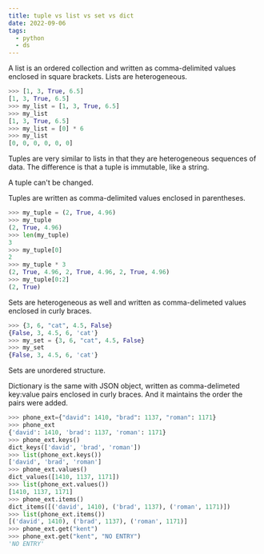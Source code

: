 ```yaml
---
title: tuple vs list vs set vs dict
date: 2022-09-06
tags:
  - python
  - ds
---
```

A list is an ordered collection and written as comma-delimited values enclosed in square brackets. Lists are heterogeneous.

```python
>>> [1, 3, True, 6.5]
[1, 3, True, 6.5]
>>> my_list = [1, 3, True, 6.5]
>>> my_list
[1, 3, True, 6.5]
>>> my_list = [0] * 6
>>> my_list
[0, 0, 0, 0, 0, 0]
```

Tuples are very similar to lists in that they are heterogeneous sequences of data. The difference is that a tuple is immutable, like a string.

A tuple can't be changed.

Tuples are written as comma-delimited values enclosed in parentheses.

```python
>>> my_tuple = (2, True, 4.96)
>>> my_tuple
(2, True, 4.96)
>>> len(my_tuple)
3
>>> my_tuple[0]
2
>>> my_tuple * 3
(2, True, 4.96, 2, True, 4.96, 2, True, 4.96)
>>> my_tuple[0:2]
(2, True)
```

Sets are heterogeneous as well and written as comma-delimeted values enclosed in curly braces.

```python
>>> {3, 6, "cat", 4.5, False}
{False, 3, 4.5, 6, 'cat'}
>>> my_set = {3, 6, "cat", 4.5, False}
>>> my_set
{False, 3, 4.5, 6, 'cat'}
```

Sets are unordered structure.

Dictionary is the same with JSON object, written as comma-delimeted key:value pairs enclosed in curly braces. And it maintains the order the pairs were added.

```python
>>> phone_ext={"david": 1410, "brad": 1137, "roman": 1171}
>>> phone_ext
{'david': 1410, 'brad': 1137, 'roman': 1171}
>>> phone_ext.keys()
dict_keys(['david', 'brad', 'roman'])
>>> list(phone_ext.keys())
['david', 'brad', 'roman']
>>> phone_ext.values()
dict_values([1410, 1137, 1171])
>>> list(phone_ext.values())
[1410, 1137, 1171]
>>> phone_ext.items()
dict_items([('david', 1410), ('brad', 1137), ('roman', 1171)])
>>> list(phone_ext.items())
[('david', 1410), ('brad', 1137), ('roman', 1171)]
>>> phone_ext.get("kent")
>>> phone_ext.get("kent", "NO ENTRY")
'NO ENTRY'
```